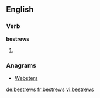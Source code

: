 ==English==

===Verb===
'''bestrews'''

# {{third-person singular of|[[bestrew]]}}

===Anagrams===
* [[Websters#English|Websters]]

[[de:bestrews]]
[[fr:bestrews]]
[[vi:bestrews]]